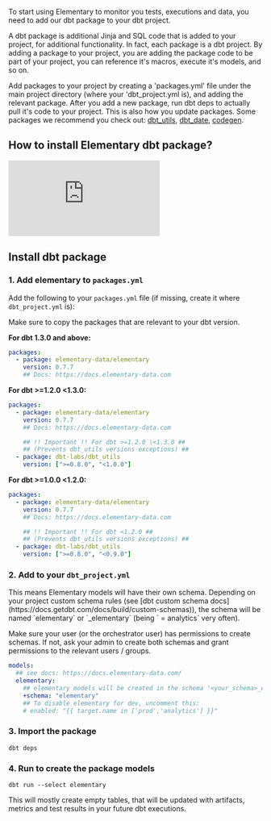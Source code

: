 To start using Elementary to monitor you tests, executions and data, you need to add our dbt package to your dbt project.

<Accordion title="What are dbt packages and packages.yml?">
A dbt package is additional Jinja and SQL code that is added to your project, for additional functionality. In fact, each package is a dbt project. By adding a package to your project, you are adding the package code to be part of your project, you can reference it's macros, execute it's models, and so on.

Add packages to your project by creating a 'packages.yml' file under the main project directory (where your 'dbt_project.yml is), and adding the relevant package. After you add a new package, run dbt deps to actually pull it's code to your project. This is also how you update packages.
Some packages we recommend you check out: [dbt_utils](https://github.com/dbt-labs/dbt-utils/tree/0.8.2/), [dbt_date](https://github.com/calogica/dbt-date/tree/0.5.4/), [codegen](https://github.com/dbt-labs/dbt-codegen/tree/0.5.0/).

</Accordion>

## How to install Elementary dbt package?

<Frame>
  <div style={{ paddingBottom: "64.98194945848375%" }}>
    <iframe
      src="https://www.loom.com/embed/5cf1aaa0708f43a993f8a2945473c7ac"
      frameborder="0"
      webkitallowfullscreen
      mozallowfullscreen
      allowfullscreen
      style={{
        position: "absolute",
        top: 0,
        left: 0,
        width: "100%",
        height: "100%",
      }}
    ></iframe>
  </div>
</Frame>

## Install dbt package

### 1. Add elementary to `packages.yml`

Add the following to your `packages.yml` file (if missing, create it where `dbt_project.yml` is):

<Info>

Make sure to copy the packages that are relevant to your dbt version.

</Info>

**For dbt 1.3.0 and above:**

```yml packages.yml
packages:
  - package: elementary-data/elementary
    version: 0.7.7
    ## Docs: https://docs.elementary-data.com
```

**For dbt >=1.2.0 \<1.3.0:**

```yml packages.yml
packages:
  - package: elementary-data/elementary
    version: 0.7.7
    ## Docs: https://docs.elementary-data.com

    ## !! Important !! For dbt >=1.2.0 \<1.3.0 ##
    ## (Prevents dbt_utils versions exceptions) ##
  - package: dbt-labs/dbt_utils
    version: [">=0.8.0", "<1.0.0"]
```

**For dbt >=1.0.0 \<1.2.0:**

```yml packages.yml
packages:
  - package: elementary-data/elementary
    version: 0.7.7
    ## Docs: https://docs.elementary-data.com

    ## !! Important !! For dbt <1.2.0 ##
    ## (Prevents dbt_utils versions exceptions) ##
  - package: dbt-labs/dbt_utils
    version: [">=0.8.0", "<0.9.0"]
```

### 2. Add to your `dbt_project.yml`

<Info>
This means Elementary models will have their own schema.
Depending on your project custom schema rules (see [dbt custom schema docs](https://docs.getdbt.com/docs/build/custom-schemas)), the schema will be named `elementary` or `<target_schema>_elementary` (being `<target_schema> = analytics` very often).

Make sure your user (or the orchestrator user) has permissions to create schemas.
If not, ask your admin to create both schemas and grant permissions to the relevant users / groups.

</Info>

```yml dbt_project.yml
models:
  ## see docs: https://docs.elementary-data.com/
  elementary:
    ## elementary models will be created in the schema '<your_schema>_elementary'
    +schema: "elementary"
    ## To disable elementary for dev, uncomment this:
    # enabled: "{{ target.name in ['prod','analytics'] }}"
```

### 3. Import the package

```shell Terminal
dbt deps
```

### 4. Run to create the package models

```shell Terminal
dbt run --select elementary
```

This will mostly create empty tables, that will be updated with artifacts, metrics and test results in your future dbt executions.

